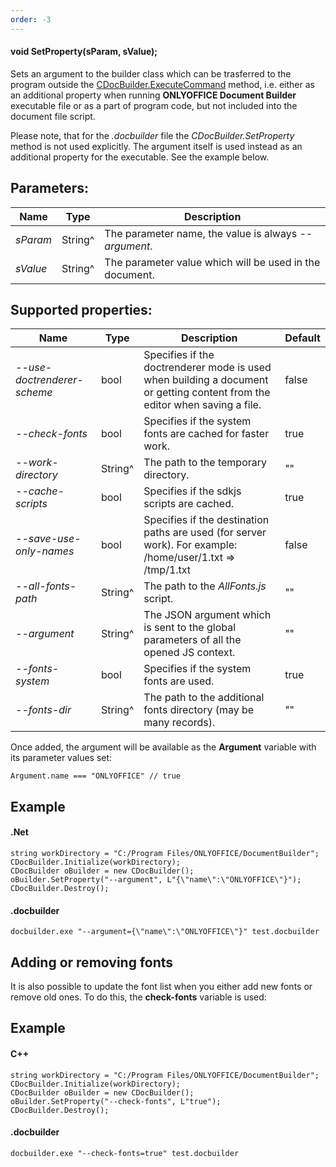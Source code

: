 ```yaml
---
order: -3
---
```

#### void SetProperty(sParam, sValue);

Sets an argument to the builder class which can be trasferred to the program outside the [CDocBuilder.ExecuteCommand](/docbuilder/integrationapi/net/cdocbuilder/executecommand) method, i.e. either as an additional property when running **ONLYOFFICE Document Builder** executable file or as a part of program code, but not included into the document file script.

Please note, that for the *.docbuilder* file the *CDocBuilder.SetProperty* method is not used explicitly. The argument itself is used instead as an additional property for the executable. See the example below.

## Parameters:

| Name     | Type    | Description                                             |
| -------- | ------- | ------------------------------------------------------- |
| *sParam* | String^ | The parameter name, the value is always *--argument*.   |
| *sValue* | String^ | The parameter value which will be used in the document. |

## Supported properties:

| Name                        | Type    | Description                                                                                                                | Default |
| --------------------------- | ------- | -------------------------------------------------------------------------------------------------------------------------- | ------- |
| *--use-doctrenderer-scheme* | bool    | Specifies if the doctrenderer mode is used when building a document or getting content from the editor when saving a file. | false   |
| *--check-fonts*             | bool    | Specifies if the system fonts are cached for faster work.                                                                  | true    |
| *--work-directory*          | String^ | The path to the temporary directory.                                                                                       | ""      |
| *--cache-scripts*           | bool    | Specifies if the sdkjs scripts are cached.                                                                                 | true    |
| *--save-use-only-names*     | bool    | Specifies if the destination paths are used (for server work). For example: /home/user/1.txt => /tmp/1.txt                 | false   |
| *--all-fonts-path*          | String^ | The path to the *AllFonts.js* script.                                                                                      | ""      |
| *--argument*                | String^ | The JSON argument which is sent to the global parameters of all the opened JS context.                                     | ""      |
| *--fonts-system*            | bool    | Specifies if the system fonts are used.                                                                                    | true    |
| *--fonts-dir*               | String^ | The path to the additional fonts directory (may be many records).                                                          | ""      |

Once added, the argument will be available as the **Argument** variable with its parameter values set:

```
Argument.name === "ONLYOFFICE" // true
```

## Example

#### .Net

```
string workDirectory = "C:/Program Files/ONLYOFFICE/DocumentBuilder";
CDocBuilder.Initialize(workDirectory);
CDocBuilder oBuilder = new CDocBuilder();
oBuilder.SetProperty("--argument", L"{\"name\":\"ONLYOFFICE\"}");
CDocBuilder.Destroy();
```

#### .docbuilder

```
docbuilder.exe "--argument={\"name\":\"ONLYOFFICE\"}" test.docbuilder
```

## Adding or removing fonts

It is also possible to update the font list when you either add new fonts or remove old ones. To do this, the **check-fonts** variable is used:

## Example

#### C++

```
string workDirectory = "C:/Program Files/ONLYOFFICE/DocumentBuilder";
CDocBuilder.Initialize(workDirectory);
CDocBuilder oBuilder = new CDocBuilder();
oBuilder.SetProperty("--check-fonts", L"true");
CDocBuilder.Destroy();
```

#### .docbuilder

```
docbuilder.exe "--check-fonts=true" test.docbuilder
```
